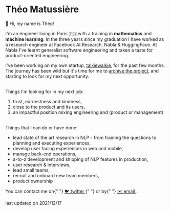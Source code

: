 # Théo Matussière

👋 Hi, my name is Théo!

I'm an engineer living in Paris 🇫🇷 with a training in **mathematics** and **machine learning**.
In the three years since my graduation I have worked as a research engineer at Facebook AI Research, Nabla & HuggingFace.
At Nabla I've learnt generalist software engineering and taken a taste for product-oriented engineering.

I've been working on my own startup, [talkiewalkie](https://www.talkiewalkie.app), for the past few months.
The journey has been wild but it's time for me to [archive the project](/sunset-talkiewalkie), and starting to look for my next opportunity.

<br />
Things I'm looking for in my next job:

1. trust, earnestness and kindness,
2. close to the product and its users,
3. an impactful position mixing engineering and (product or management)

<br />
Things that I can do or have done:

- lead state of the art research in NLP - from framing the questions to planning and executing experiences,
- develop user facing experiences in web and mobile,
- manage back-end operations,
- a-to-z development and shipping of NLP features in production,
- user research & interviews,
- lead small teams,
- recruit and onboard new team members,
- product ownership

<div className="pt-8">
  You can contact me on{" "}
  <a href="https://twitter.com/theomatussiere">
    🐦 twitter
  </a>{" "}
  or by{" "}
  <a href="mailto:theo+www@matussie.re">
    ✉️ email
  </a>
  .
</div>

<span className="text-gray-500 text-sm py-4">last updated on 2021/12/17</span>

